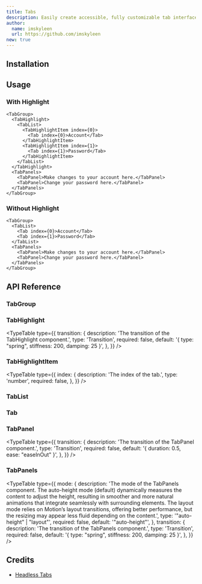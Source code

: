 ```yaml
---
title: Tabs
description: Easily create accessible, fully customizable tab interfaces, with robust focus management and keyboard navigation support.
author:
  name: imskyleen
  url: https://github.com/imskyleen
new: true
---
```


<ComponentPreview name="demo-primitives-headless-tabs" />

## Installation

<ComponentInstallation name="primitives-headless-tabs" />

## Usage

### With Highlight

```tsx
<TabGroup>
  <TabHighlight>
    <TabList>
      <TabHighlightItem index={0}>
        <Tab index={0}>Account</Tab>
      </TabHighlightItem>
      <TabHighlightItem index={1}>
        <Tab index={1}>Password</Tab>
      </TabHighlightItem>
    </TabList>
  </TabHighlight>
  <TabPanels>
    <TabPanel>Make changes to your account here.</TabPanel>
    <TabPanel>Change your password here.</TabPanel>
  </TabPanels>
</TabGroup>
```

### Without Highlight

```tsx
<TabGroup>
  <TabList>
    <Tab index={0}>Account</Tab>
    <Tab index={1}>Password</Tab>
  </TabList>
  <TabPanels>
    <TabPanel>Make changes to your account here.</TabPanel>
    <TabPanel>Change your password here.</TabPanel>
  </TabPanels>
</TabGroup>
```

## API Reference

### TabGroup

<ExternalLink
  href="https://headlessui.com/react/tabs#tab-group"
  text="Headless UI API Reference - TabGroup"
/>

### TabHighlight

<ExternalLink
  href="https://animate-ui.com/docs/primitives/effects/highlight#highlight"
  text="Animate UI API Reference - Highlight"
/>

<TypeTable
  type={{
    transition: {
      description: 'The transition of the TabHighlight component.',
      type: 'Transition',
      required: false,
      default: '{ type: "spring", stiffness: 200, damping: 25 }',
    },
  }}
/>

### TabHighlightItem

<ExternalLink
  href="https://animate-ui.com/docs/primitives/effects/highlight#highlightitem"
  text="Animate UI API Reference - HighlightItem"
/>

<TypeTable
  type={{
    index: {
      description: 'The index of the tab.',
      type: 'number',
      required: false,
    },
  }}
/>

### TabList

<ExternalLink
  href="https://headlessui.com/react/tabs#tab-list"
  text="Headless UI API Reference - TabList"
/>

### Tab

<ExternalLink
  href="https://headlessui.com/react/tabs#tab"
  text="Headless UI API Reference - Tab"
/>

### TabPanel

<ExternalLink
  href="https://headlessui.com/react/tabs#tab-panel"
  text="Headless UI API Reference - TabPanel"
/>

<TypeTable
  type={{
    transition: {
      description: 'The transition of the TabPanel component.',
      type: 'Transition',
      required: false,
      default: '{ duration: 0.5, ease: "easeInOut" }',
    },
  }}
/>

### TabPanels

<div className="flex flex-col gap-2">
<ExternalLink
  href="https://headlessui.com/react/tabs#tab-panels"
  text="Headless UI API Reference - TabPanels"
/>

<ExternalLink
  href="https://animate-ui.com/docs/primitives/effects/auto-height#autoheight"
  text="Animate UI API Reference - AutoHeight"
/>
</div>

<TypeTable
  type={{
    mode: {
      description:
        'The mode of the TabPanels component. The auto-height mode (default) dynamically measures the content to adjust the height, resulting in smoother and more natural animations that integrate seamlessly with surrounding elements. The layout mode relies on Motion’s layout transitions, offering better performance, but the resizing may appear less fluid depending on the content.',
      type: '"auto-height" | "layout"',
      required: false,
      default: '"auto-height"',
    },
    transition: {
      description: 'The transition of the TabPanels component.',
      type: 'Transition',
      required: false,
      default: '{ type: "spring", stiffness: 200, damping: 25 }',
    },
  }}
/>

## Credits

- [Headless Tabs](https://headlessui.com/react/tabs)
